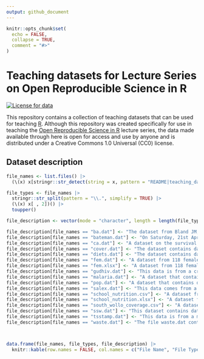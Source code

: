 ```yaml
---
output: github_document
---
```


<!-- README.md is generated from README.Rmd. Please edit that file -->

```r
knitr::opts_chunk$set(
  echo = FALSE,
  collapse = TRUE,
  comment = "#>"
)
```

# Teaching datasets for Lecture Series on Open Reproducible Science in R

<!-- badges: start -->
[![License for data](https://img.shields.io/badge/license (for data)-CC0-blue.svg)](https://creativecommons.org/publicdomain/zero/1.0/)
<!-- badges: end -->

This repository contains a collection of teaching datasets that can be used for teaching [R](https://cran.r-project.org). Although this repository was created specifically for use in teaching the [Open Reproducible Science in R](https://oxford-ihtm.io/open-reproducible-science) lecture series, the data made available through here is open for access and use by anyone and is distributed under a Creative Commons 1.0 Universal (CC0) license.

## Dataset description

```r
file_names <- list.files() |>
  (\(x) x[stringr::str_detect(string = x, pattern = "README|teaching_datasets", negate = TRUE)])()

file_types <- file_names |>
  stringr::str_split(pattern = "\\.", simplify = TRUE) |>
  (\(x) x[ , 2])() |>
  toupper()

file_description <- vector(mode = "character", length = length(file_types))

file_description[file_names == "ba.dat"] <- "The dataset from Bland JM, Altman DG. Statistical Methods for Assessing Agreement Between Two Methods of Clinical Measurement. The Lancet. 1986;1: 307–310."
file_description[file_names == "bateman.dat"] <- "On Saturday, 21st April 1990, a luncheon was held in the home of Jean Bateman. There was a total of forty-five guests which included thirty-five members of the Department of Epidemiology and Population Sciences at the London School of Hygiene and Tropical Medicine. On Sunday morning, 22nd April 1990, Jean awoke with symptoms of gastrointestinal illness; her husband awoke with similar symptoms. The possibility of an outbreak related to the luncheon was strengthened when several of the guests telephoned Jean on Sunday and reported illness. On Monday, 23rd April 1990, there was an unusually large number of department members absent from work and reporting illness. Data from this outbreak is stored in this dataset."
file_description[file_names == "ca.dat"] <- "A dataset on the survival of cancer patients in two different treatment groups"
file_description[file_names == "cover.dat"] <- "The dataset contains data from a coverage survey for a therapeutic feeding program (TFP) in central Malawi undertaken in March 2003. Data were collected using the centric systematic area sampling method to define sampling locations: A number of communities located closest to the centres of thirty 10 x 10 kilometre grid squares were sampled using active (investigative) case-finding."
file_description[file_names == "diets.dat"] <- "The dataset contains data from a trial of two different diets undertaken at an adult therapeutic feeding centre in Somalia."
file_description[file_names == "fem.dat"] <- "A dataset from 118 female pyschiatric patients"
file_description[file_names == "fem.xlsx"] <- "A dataset from 118 female pyschiatric patients"
file_description[file_names == "gudhiv.dat"] <- "This data is from a cross-sectional study of 435 male patients who presented with sexually transmitted infections at an outpatient clinic in The Gambia between August 1988 and June 1990."
file_description[file_names == "malaria.dat"] <- "A dataset that contains data on rainfall (in mm) and the number of cases of malaria reported from health centres in an administrative district of Ethiopia between July 1997 and July 1999"
file_description[file_names == "pop.dat"] <- "A dataset that contains data on the age (in months) and sex of 438 children aged between six and sixty months collected as part of a nutritional anthropometry survey of the Khosh Valley in Northeast Afghanistan."
file_description[file_names == "salex.dat"] <- "This data comes from a food-borne outbreak. On Saturday 17th October 1992, eighty-two people attended a buffet meal at a sports club. Within fourteen to twenty-four hours, fifty-one of the participants developed diarrhoea, with nausea, vomiting, abdominal pain and fever."
file_description[file_names == "school_nutrition.csv"] <- "A dataset from a nutrition survey of school children 10 years and older from Pakistan."
file_description[file_names == "school_nutrition.xlsx"] <- "A dataset from a nutrition survey of school children 10 years and older from Pakistan."
file_description[file_names == "south_wollo_coverage.csv"] <- "A dataset from a Community-based Management of Acute Malnutrition (CMAM) programme in South Wollo Zone, Ethiopia"
file_description[file_names == "ssw.dat"] <- "This dataset contains data on the marital status, home circumstances, and ethnic group of 152 persons recruited into a study into the levels of stress experienced by student social workers in the United Kingdom."
file_description[file_names == "tsstamp.dat"] <- "This data is from a matched case-control study investigating the association between the use of different brands of tampon and toxic shock syndrome undertaken during an outbreak. Only a subset of the original dataset is used here."
file_description[file_names == "waste.dat"] <- "The file waste.dat contains the location of twenty-three recent cases of childhood cancer in 5 by 5 km square surrounding an industrial waste disposal site."



data.frame(file_names, file_types, file_description) |>
  knitr::kable(row.names = FALSE, col.names = c("File Name", "File Type", "File Description"))

```






